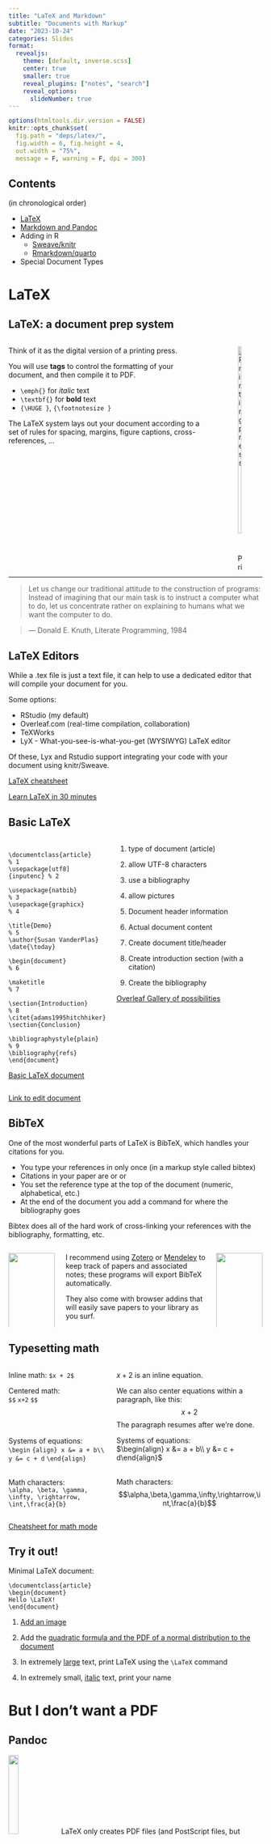 ```yaml
---
title: "LaTeX and Markdown"
subtitle: "Documents with Markup"
date: "2023-10-24"
categories: Slides
format: 
  revealjs:
    theme: [default, inverse.scss]
    center: true
    smaller: true
    reveal_plugins: ["notes", "search"]
    reveal_options:
      slideNumber: true
---
```


```r
options(htmltools.dir.version = FALSE)
knitr::opts_chunk$set(
  fig.path = "deps/latex/",
  fig.width = 6, fig.height = 4, 
  out.width = "75%", 
  message = F, warning = F, dpi = 300)
```

## Contents

(in chronological order)

- [LaTeX](#latex)
- [Markdown and Pandoc](#pandoc)
- Adding in R
    - [Sweave/knitr](#knitr)
    - [Rmarkdown/quarto](#rmarkdown)
- Special Document Types

# LaTeX

## LaTeX: a document prep system {.smaller}

::: columns
::: column

Think of it as the digital version of a printing press.

You will use **tags** to control the formatting of your document, and then compile it to PDF. 

- `\emph{}` for *italic* text
- `\textbf{}` for **bold** text
- `{\HUGE }`, `{\footnotesize }`


The LaTeX system lays out your document according to a set of rules for spacing, margins, figure captions, cross-references, ...

:::
::: column
![Printing press](https://upload.wikimedia.org/wikipedia/commons/c/c3/PrintMus_038.jpg){width="90%"}
:::
:::

---

> Let us change our traditional attitude to the construction of programs: Instead of imagining that our main task is to instruct a computer what to do, let us concentrate rather on explaining to humans what we want the computer to do.

> — Donald E. Knuth, Literate Programming, 1984

## LaTeX Editors {.smaller}

While a .tex file is just a text file, it can help to use a dedicated editor that will compile your document for you.

Some options:

- RStudio (my default)
- Overleaf.com (real-time compilation, collaboration)
- TeXWorks
- LyX - What-you-see-is-what-you-get (WYSIWYG) LaTeX editor

Of these, Lyx and Rstudio support integrating your code with your document using knitr/Sweave.

[LaTeX cheatsheet](https://wch.github.io/latexsheet/latexsheet.pdf)

[Learn LaTeX in 30 minutes](https://www.overleaf.com/learn/latex/Learn_LaTeX_in_30_minutes)


## Basic LaTeX {.smaller}

::: columns
::: {.column width="40%"}

```

\documentclass{article}     % 1
\usepackage[utf8]{inputenc} % 2

\usepackage{natbib}         % 3 
\usepackage{graphicx}       % 4

\title{Demo}                % 5
\author{Susan VanderPlas}
\date{\today}

\begin{document}            % 6

\maketitle                  % 7

\section{Introduction}      % 8
\citet{adams1995hitchhiker}
\section{Conclusion}

\bibliographystyle{plain}   % 9
\bibliography{refs}
\end{document}
```

[Basic LaTeX document](https://www.overleaf.com/read/prfdcbtmfqjh)

:::
::: {.column width="60%"}


1. type of document (article)
2. allow UTF-8 characters

3. use a bibliography
4. allow pictures

5. Document header information

6. Actual document content
7. Create document title/header
8. Create introduction section (with a citation)

9. Create the bibliography


[Overleaf Gallery of possibilities](https://www.overleaf.com/gallery)
:::
:::

::: notes

[Link to edit document](https://www.overleaf.com/2258276697wbnwfjhgdbvh)

:::

## BibTeX {.r-fit-text}

One of the most wonderful parts of LaTeX is BibTeX, which handles your citations for you.

- You type your references in only once (in a markup style called bibtex)
- Citations in your paper are \citet{key} or \citep{key} or \cite{key}
- You set the reference type at the top of the document (numeric, alphabetical, etc.)
- At the end of the document you add a command for where the bibliography goes

Bibtex does all of the hard work of cross-linking your references with the bibliography, formatting, etc.

::: columns

::: {.column width="20%"}
![](https://www.zotero.org/static/images/home/privacy.svg){width="100%" fig-alt="Zotero logo"}
:::

::: {.column width="60%"}

I recommend using [Zotero](https://www.zotero.org/) or [Mendeley](https://www.mendeley.com/) to keep track of papers and associated notes; these programs will export BibTeX automatically.

They also come with browser addins that will easily save papers to your library as you surf.

:::

::: {.column width="20%"}
![](https://www.elsevier.com/__data/assets/image/0009/998145/mdly-portrait.png){width="100%" fig-alt="Mendeley logo"}
:::

:::

## Typesetting math
::: columns

::: {.column width="40%"}
Inline math: 
`$x + 2$` 

Centered math:   
`$$` `x+2` `$$`    
&nbsp;    
&nbsp;    
&nbsp;

Systems of equations:    
`\begin` `{align} x &= a + b\\`    
`y &= c + d` `\end{align}`        
&nbsp;

Math characters:    
`\alpha, \beta, \gamma, \infty, \rightarrow, \int,\frac{a}{b}` 

:::

::: {.column width="60%"}

$x + 2$ is an inline equation.

We can also center equations within a paragraph, like this:
$$x + 2$$
The paragraph resumes after we're done.

Systems of equations:    
$\begin{align} x &= a + b\\ y &= c + d\end{align}$    
&nbsp;

Math characters:    
$$\alpha,\beta,\gamma,\infty,\rightarrow,\int,\frac{a}{b}$$
:::

:::

[Cheatsheet for math mode](http://tug.ctan.org/info/undergradmath/undergradmath.pdf)

## Try it out!  {.inverse}

Minimal LaTeX document:
```
\documentclass{article}
\begin{document}
Hello \LaTeX!
\end{document}
```

1. [Add an image](https://www.overleaf.com/learn/latex/Inserting_Images)

2. Add the [quadratic formula and the PDF of a normal distribution to the document](https://www.overleaf.com/learn/latex/Mathematical_expressions)

3. In extremely [large](https://www.overleaf.com/learn/latex/Font_sizes,_families,_and_styles) text, print LaTeX using the `\LaTeX` command

4. In extremely small, [italic](https://www.overleaf.com/learn/latex/Bold,_italics_and_underlining) text, print your name


# But I don't want a PDF 

## Pandoc
![](https://lh3.googleusercontent.com/-S8Fwe-PISrU/WExNwRXJHKI/AAAAAAAAAFo/tRbv1NAYBWoEBitmvDRFY_bc5xv07lnMACLcB/s320/pandoc.png){.absolute top=30 right=30 width="20%"}
LaTeX only creates PDF files (and PostScript files, but nevermind those). 

Enter **pandoc**, which was supposed to be a "universal translator" of markup formats.

Markdown document -> 

- html
- epub
- docx
- LaTeX
- other markdown flavors
- ...

With pandoc, the goal is to transfer the content; the exact formatting is less of a priority. Thus, only a small set of formatting options are supported.


You can use the same BibTeX files in markdown with Pandoc!

## Try it out! {.inverse .r-fit-text}

::: columns
::: {.column .r-fit-text width="40%"}

Minimal markdown document:
```
---
title: "Demo"
author: "Me"
date: "October 2020"
output: 
  word_document: default
  html_document: default
  pdf_document: default
---

# Introduction

# Conclusion

# References
```

[markdown cheatsheet](https://rstudio.com/wp-content/uploads/2015/02/rmarkdown-cheatsheet.pdf)
:::
::: {.column .r-fit-text  width="60%"}
1. Add an image from the internet

2. Add the [quadratic formula and the PDF of a normal distribution to the document](https://www.overleaf.com/learn/latex/Mathematical_expressions)    
Math mode works the same in markdown as in LaTeX (mostly)

3. [Add a citation](https://rmarkdown.rstudio.com/authoring_bibliographies_and_citations.html) to the Hitchhiker's Guide using [this references file](deps/latex/refs.bib)

:::
:::

# Adding in R or Python {#knitr}

::: {layout="[-10,30,-10,30,-10]"}

![](https://upload.wikimedia.org/wikipedia/commons/thumb/1/1b/R_logo.svg/1280px-R_logo.svg.png){fig-alt="R logo"}

![](https://upload.wikimedia.org/wikipedia/commons/thumb/0/0a/Python.svg/768px-Python.svg.png){fig-alt="Python logo"}

:::

## LaTeX + R? {.r-fit-text}
![](https://github.com/rstudio/hex-stickers/blob/main/PNG/knitr.png?raw=true){.absolute width="20%" top=10 right=10}
`Sweave` was the original document compilation system for combining `LaTeX` and `R`    
(created circa 2002)

- Basic structure was great
- Caching was terrible (so all code re-ran each time you changed formatting a bit)

`knitr`: created in 2012 by Yihui Xie to be a better version of `Sweave`

- Same basic syntax
- better caching & dependency management
- All `Sweave` features + some
- Support for Python, Perl, C++, shell scripts

## LaTeX + R? {.r-text-fit}

[knitr reference manual](https://yihui.org/knitr/)

::: columns

::: {.column .r-fit-text}

To add R code to your .tex file, 

1. Change the file extension from `.tex` to `.Rnw` (Rnw = R no weave, a holdover from `Sweave`)

2. Add R code chunks 

3. Compile your document

:::

::: {.column .r-fit-text}

R code chunks in .Rnw documents
```
<<chunk-name, chunk-options>>=

R code here

@
```

:::

:::

## Markdown + R? {#rmarkdown}

You've been using quarto for the entire semester, but it works essentially the same way as adding R to LaTeX:

![Rmarkdown Workflow](https://bookdown.org/yihui/rmarkdown-cookbook/images/workflow.png)

Quarto is similar, but supports [even more formats](https://quarto.org/docs/output-formats/all-formats.html) and allows you to use even more programming languages in code chunks.

## Code Chunk Options

[Common chunk options](https://yihui.org/knitr/options/):

- `eval = (T/F)`: whether the code is evaluated by R

- `include = (T/F)`: should code or output from the code be included in the document?

- `echo = (T/F)`: should code be printed in the document, or just the output?

- `fig.width, fig.height = `: size of the saved image, in inches 

- `out.width = `: width of the output image IN THE DOCUMENT

- `fig.cap = `: Set a figure caption

- `cache = (T/F)`: Cache the chunk, so that it is only re-run if it changes?

*All of these chunk options also work in rmarkdown*



## Try it out! {.inverse}

Turn your .tex file into an .Rnw file and add some more stuff!

1. Add a histogram of 100 draws from a normal distribution
```r
hist(rnorm(100))
```

2. Compute the mean of 15 draws from a binomial(10, .5) distribution and print it inline using `\Sexpr{}`
```r
mean(rbinom(15, 10, .5))
```

3. Use `knitr::kable()` to print out the first 6 rows of the cars dataframe. 
```r
knitr::kable(head(mtcars))
```

## Table Upgrades {.r-fit-text}

Table Packages

- kableExtra
- [flextable](https://davidgohel.github.io/flextable/)
- [huxtable](https://hughjonesd.github.io/huxtable/)
- [gt](https://gt.rstudio.com/)
- [expss](https://gdemin.github.io/expss/)

Other packages

- (for HTML) [papaja](https://crsh.github.io/papaja_man/) - use APA formatting throughout the whole html document


## Special Document Types

Both LaTeX and quarto/Rmarkdown make use of other libraries to expand the types of documents available. 


Document Type | Library | Compiler | End Result
----- | ----- | ----- | ----- | -----
Slides | Beamer | LaTeX or Markdown + LaTeX | PDF
&nbsp; | Reveal.js | Markdown | HTML
&nbsp; | IOSlides | Markdown | HTML
&nbsp; | Slidy | Markdown | HTML
&nbsp; | PowerPoint | Markdown | PowerPoint
&nbsp; | Xaringan | Markdown + JS | HTML/markdown hybrid 
Poster | Beamer | LaTeX | PDF
&nbsp; | Posterdown | Markdown | HTML
&nbsp; | Pagedown | Markdown | HTML

These documents use the same basic markdown or LaTeX syntax, but render differently.
